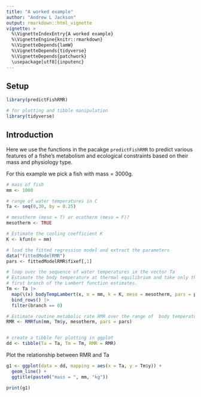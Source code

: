 ```yaml
---
title: "A worked example"
author: "Andrew L Jackson"
output: rmarkdown::html_vignette
vignette: >
  %\VignetteIndexEntry{A worked example}
  %\VignetteEngine{knitr::rmarkdown}
  %\VignetteDepends{lamW}
  %\VignetteDepends{tidyverse}
  %\VignetteDepends{patchwork}
  \usepackage[utf8]{inputenc}
---
```



## Setup

```r
library(predictFishRMR)

# for plotting and tibble manipulation
library(tidyverse)


```

## Introduction

Here we use the functions in the pacakge `predictFishRMR` to predict various features of a fishe's metabolism and ecological constraints based on their mass and physiology type. 

For this example we pick a fish with mass = 3000g.

```r

# mass of fish
mm <- 1000

# range of water temperatures in C
Ta <- seq(0,30, by = 0.25)

# mesotherm (meso = T) or ecotherm (meso = F)?
mesotherm <- TRUE

# Estimate the cooling coefficient K
K <- kfun(m = mm)

# load the fitted regression model and extract the parameters
data("fittedModelRMR")
pars <- fittedModelRMR$fixef[,1]

# loop over the sequence of water temperatures in the vector Ta
# Estimate the body temperature at thermal equilibrium and take only the 
# first branch of the Lambert function estimates. 
Tm <- Ta |>
  map(\(x) bodyTempLambert(x, m = mm, k = K, meso = mesotherm, pars = pars)) |>
  bind_rows() |>
  filter(branch == 0)

# Estimate routine metabolic rate RMR over the range of  body temperatures
RMR <- RMRfun(mm, Tm$y, mesotherm, pars = pars)


# create a tibble for plotting in ggplot
dd <- tibble(Ta = Ta, Tm = Tm, RMR = RMR)

```

Plot the relationship between RMR and Ta

```r

g1 <- ggplot(data = dd, mapping = aes(x = Ta, y = Tm$y)) + 
  geom_line() + 
  ggtitle(paste0("mass = ", mm, "kg"))

print(g1)

```





